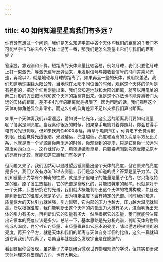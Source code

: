 ```yaml
---
---
---
```

title: 40 如何知道星星离我们有多远？
---




你有没有想过一个问题，我们是怎么知道宇宙中各个天体与我们的距离的？我们不可能坐宇宙飞船去各个天体上游历一番，那我们是怎么测量出它们与我们的距离呢？

答案是，靠观测和计算。短距离的天体测量比较容易，例如月球，我们只要往月球上打一束激光，等激光信号反弹回来，用发射信号与接收到信号的时间差乘以光速，再除以2，就是地球与月球的距离了。如果再远一些的天体，就用视差法。我们知道地球围绕太阳公转，当地球在太阳不同位置的时候，观察这个天体的仰角是有差别的，把这个仰角测量出来，我们又知道地球和太阳的距离，就可以用简单的解三角形的方法把地球和这个天体的距离算出来。但是这个办法也不能算离我们太远的天体的距离，差不多4光年的距离就是极限了，因为再远的话，我们观察这个天体的仰角差异会非常小，而这么小的仰角差异不足以支撑我们算出距离。

如果一个天体离我们非常遥远，譬如说一亿光年，这么远的距离我们要如何测量呢？答案是测亮度。当我离你很近的时候，如果拿手电筒对着你照射，你会觉得手电筒的光很刺眼。但如果我离你1000米远，再拿手电筒照你，你肯定不会觉得很刺眼，还会觉得光线很暗。光源越远，亮度越低，亮度和距离的关系是平方反比关系，也就是当一个光源离你两米远的时候，你观察到的亮度，只是它离你一米远时亮度的四分之一。这样就好办了，用望远镜看星星，只要把探测到的亮度跟它原本的亮度作比较，就能知道它离我们有多远了。

但问题又来了，我们固然可以通过望远镜测量出这个天体的亮度，但它原来的亮度是多少，我们又没有办法飞过去测量，我们是怎么知道的呢？答案是量子力学。我们知道量子力学有个神奇的性质，就是原子里电子的能量是量子化的，它只能取特定的值。原子发生热辐射，它的光谱是离散化的，只能取特定的频率。也就是对于一个天体，只要研究它的光谱，我们就大概能判断出这个天体的物质构成，并且还能判断出它的温度大概是多少。因为特定温度下会有特定的光谱。同时我们知道，质量越大的天体引力就越强，引力越强，它内部的压力也越大，压力越大温度就越高。所以根据温度，我们能判断出这个天体的内部压力大概有多大，进而判断出天体的引力有多大，再判断出它的质量有多大。然后根据它的质量，我们就能够估算出它原本的亮度应该是多少。总结一下，基本思路是先分析光谱，判断天体的物质构成和温度，再分析它的质量，由质量推算出它原本的亮度，除以望远镜探测到的亮度，再开个平方，就是天体和我们的距离与天体自身半径的比值，这么一算就知道它离我们的距离了，哈勃当年就是这么发现宇宙是在膨胀的。

看到这里你会发现，虽然量子力学是研究微观世界物理规律的学说，但其实在研究天体物理这样宏观的方向，也有大用处。